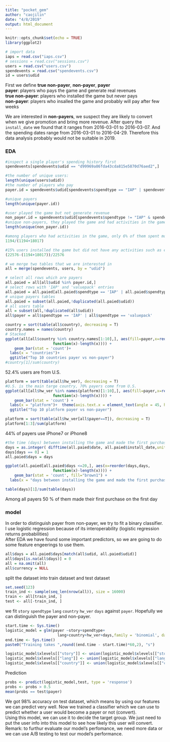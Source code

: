 ```yaml
---
title: "pocket_gem"
author: "caojilin"
date: "4/8/2019"
output: html_document
---
```


```r
knitr::opts_chunk$set(echo = TRUE)
library(ggplot2)
```

```r
# import data
iaps = read.csv("iaps.csv")
# sessions = read.csv("sessions.csv")
users = read.csv("users.csv")
spendevents = read.csv("spendevents.csv")
id = users$udid
```

First we define **true non-payer**, **non-payer**, **payer**   
**payer**: players who pays the game and generate real revenues  
**true non-payer**: players who installed the game but never pays    
**non-payer**: players who insalled the game and probably will pay after few weeks    

We are interested in **non-payers**, we suspect they are likely to convert when we give promotion and bring more revenue. After query the `install_date` we found that it ranges from 2016-03-01 to 2016-03-07. And the spending dates range from 2016-03-01 to 2016-04-29. Therefore this data analysis probably would not be suitable in 2019.


### EDA
```r
#inspect a single player's spending history first
spendevents[spendevents$udid == "d99969a86fda43cda815e5870d76aed2",]
```

```r
#the number of unique users:
length(unique(users$udid))
#the number of players who pay
payer.id = spendevents$udid[spendevents$spendtype == "IAP" | spendevents$spendtype == "valuepack"]

#unique payers
length(unique(payer.id))

#user played the game but not generate revenue
non_payer.id = spendevents$udid[spendevents$spendtype != "IAP" & spendevents$spendtype != "valuepack"]
#unique non-payers, they played the game and had activities in the game but did not spend
length(unique(non_payer.id))

#among players who had activities in the game, only 6% of them spent money
1194/(1194+18017)

#15% users installed the game but did not have any activities such as earning gems. This might mean they installed the game but did not play at all.
(22576-(1194+18017))/22576
```

```r
# we merge two tables that we are interested in 
all = merge(spendevents, users, by = "udid")

# select all rows which are payers
all.paied = all[all$udid %in% payer.id,]
# select rows with 'IAP' and 'valuepack' entries
all.paied = all.paied[all.paied$spendtype == 'IAP' | all.paied$spendtype == 'valuepack',]
# unique payers tables
all.paied = subset(all.paied,!duplicated(all.paied$udid))
# all users table
all = subset(all,!duplicated(all$udid))
all$payer = all$spendtype == 'IAP' | all$spendtype == 'valuepack'
```

```r
country = sort(table(all$country), decreasing = T)
country.names = names(country)
# Stacked
ggplot(all[all$country %in% country.names[1:10],], aes(fill=payer,x=reorder(country,country,
                     function(x)-length(x)))) + 
    geom_bar(stat = 'count')+
  labs(x = "countries")+
  ggtitle("Top 10 countries payer vs non-payer")
#country[1]/sum(country)
```

52.4% users are from U.S.

```r
platform = sort(table(all$hw_ver), decreasing = T)
#U.S. is the main targe country, 70% payers come from U.S.
ggplot(all[all$hw_ver %in% names(platform)[1:10],], aes(fill=payer,x=reorder(hw_ver,hw_ver,
                     function(x)-length(x)))) + 
    geom_bar(stat = 'count') +
  labs(x = "platform")+  theme(axis.text.x = element_text(angle = 45, hjust = 1))+
  ggtitle("Top 10 platform payer vs non-payer")

platform = sort(table(all$hw_ver[all$payer==T]), decreasing = T)
platform[1:3]/sum(platform)
```
44% of payers use iPhone7 or iPhone8 

```r
#the time (days) between installing the game and made the first purchase.
days = as.integer( difftime(all.paied$date, all.paied$install_date,units = c("days")))
days[days == 0] = 1
all.paied$days = days

ggplot(all.paied[all.paied$days <=20,], aes(x=reorder(days,days,
                     function(x)-length(x)))) + 
    geom_bar(stat = 'count', fill="brown1") +
  labs(x = "days between installing the game and made the first purchase")+  theme(axis.text.x = element_text(angle = 45, hjust = 1))

table(days)[1]/sum(table(days))
```

Among all payers 50 % of them made their first purchase on the first day 

### model

In order to distinguish payer from non-payer, we try to fit a binary classifier. I use logistic regression because of its interoperability (logistic regression returns probabilities)  
After EDA we have found some important predictors, so we are going to do some feature engeerings to use them.  
```r
all$days = all.paied$days[match(all$udid, all.paied$udid)]
all$days[is.na(all$days)] = 0
all = na.omit(all)
all$currency = NULL
```

split the dataset into train dataset and test dataset
```r
set.seed(123)
train_ind <- sample(seq_len(nrow(all)), size = 16000)
train <- all[train_ind, ]
test <- all[-train_ind, ]
```

we fit `story` `spendtype` `lang` `country` `hw_ver` `days` against `payer`. Hopefully we can distinguish the payer and non-payer.
```r
start.time <- Sys.time()
logistic_model = glm(payer ~story+spendtype+
                       lang+country+hw_ver+days,family = 'binomial', data=train)
end.time <- Sys.time()
paste0("Training takes ",round((end.time - start.time)*60,2), "s")
```

```r
logistic_model$xlevels[["story"]] <- union(logistic_model$xlevels[["story"]], levels(test$story))
logistic_model$xlevels[["lang"]] <- union(logistic_model$xlevels[["lang"]], levels(test$lang))
logistic_model$xlevels[["country"]] <- union(logistic_model$xlevels[["country"]], levels(test$country))
```
Prediction
```r
probs <- predict(logistic_model,test, type = 'response')
probs <- probs > 0.5
mean(probs == test$payer)
```

We got 98% accuracy on test dataset, which means by using our features we can predict very well. Now we trained a classifier which we can use to predict whether a user would become a payer or not (convert).   
Using this model, we can use it to decide the target group. We just need to put the user info into this model to see how likely this user will convert.  
Remark: to furthur evaluate our model's perfomance, we need more data or we can use A/B testing to test our model's performance.
